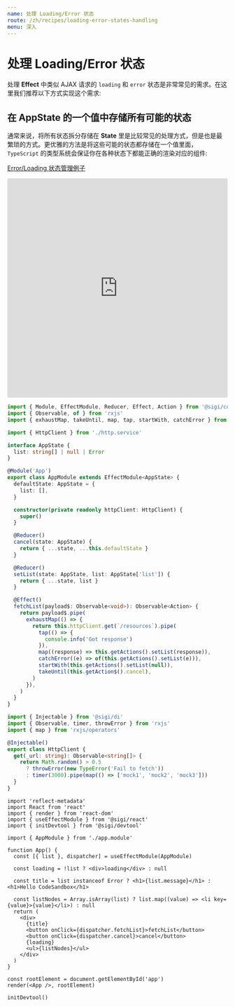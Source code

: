 ```yaml
---
name: 处理 Loading/Error 状态
route: /zh/recipes/loading-error-states-handling
menu: 深入
---
```


# 处理 Loading/Error 状态

处理 **Effect** 中类似 AJAX 请求的 `loading` 和 `error` 状态是非常常见的需求。在这里我们推荐以下方式实现这个需求:

## 在 **AppState** 的一个值中存储所有可能的状态
通常来说，将所有状态拆分存储在 **State** 里是比较常见的处理方式，但是也是最繁琐的方式。更优雅的方法是将这些可能的状态都存储在一个值里面，`TypeScript` 的类型系统会保证你在各种状态下都能正确的渲染对应的组件:

[Error/Loading 状态管理例子](https://codesandbox.io/s/sigi-recipes-error-loading-handling-n7rsu)

<iframe
  src="https://codesandbox.io/embed/sigi-recipes-error-loading-handling-n7rsu?fontsize=14&hidenavigation=1&module=%2Fsrc%2Fapp.module.ts&theme=dark"
  style="width:100%; height:500px; border:0; border-radius: 4px; overflow:hidden;"
  title="sigi-recipes-error-loading-handling"
  allow="geolocation; microphone; camera; midi; vr; accelerometer; gyroscope; payment; ambient-light-sensor; encrypted-media; usb"
  sandbox="allow-modals allow-forms allow-popups allow-scripts allow-same-origin"
></iframe>

```ts
import { Module, EffectModule, Reducer, Effect, Action } from '@sigi/core'
import { Observable, of } from 'rxjs'
import { exhaustMap, takeUntil, map, tap, startWith, catchError } from 'rxjs/operators'

import { HttpClient } from './http.service'

interface AppState {
  list: string[] | null | Error
}

@Module('App')
export class AppModule extends EffectModule<AppState> {
  defaultState: AppState = {
    list: [],
  }

  constructor(private readonly httpClient: HttpClient) {
    super()
  }

  @Reducer()
  cancel(state: AppState) {
    return { ...state, ...this.defaultState }
  }

  @Reducer()
  setList(state: AppState, list: AppState['list']) {
    return { ...state, list }
  }

  @Effect()
  fetchList(payload$: Observable<void>): Observable<Action> {
    return payload$.pipe(
      exhaustMap(() => {
        return this.httpClient.get(`/resources`).pipe(
          tap(() => {
            console.info('Got response')
          }),
          map((response) => this.getActions().setList(response)),
          catchError((e) => of(this.getActions().setList(e))),
          startWith(this.getActions().setList(null)),
          takeUntil(this.getAction$().cancel),
        )
      }),
    )
  }
}

```

```ts
import { Injectable } from '@sigi/di'
import { Observable, timer, throwError } from 'rxjs'
import { map } from 'rxjs/operators'

@Injectable()
export class HttpClient {
  get(_url: string): Observable<string[]> {
    return Math.random() > 0.5
      ? throwError(new TypeError('Fail to fetch'))
      : timer(3000).pipe(map(() => ['mock1', 'mock2', 'mock3']))
  }
}
```

```tsx
import 'reflect-metadata'
import React from 'react'
import { render } from 'react-dom'
import { useEffectModule } from '@sigi/react'
import { initDevtool } from '@sigi/devtool'

import { AppModule } from './app.module'

function App() {
  const [{ list }, dispatcher] = useEffectModule(AppModule)

  const loading = !list ? <div>loading</div> : null

  const title = list instanceof Error ? <h1>{list.message}</h1> : <h1>Hello CodeSandbox</h1>

  const listNodes = Array.isArray(list) ? list.map((value) => <li key={value}>{value}</li>) : null
  return (
    <div>
      {title}
      <button onClick={dispatcher.fetchList}>fetchList</button>
      <button onClick={dispatcher.cancel}>cancel</button>
      {loading}
      <ul>{listNodes}</ul>
    </div>
  )
}

const rootElement = document.getElementById('app')
render(<App />, rootElement)

initDevtool()

```
